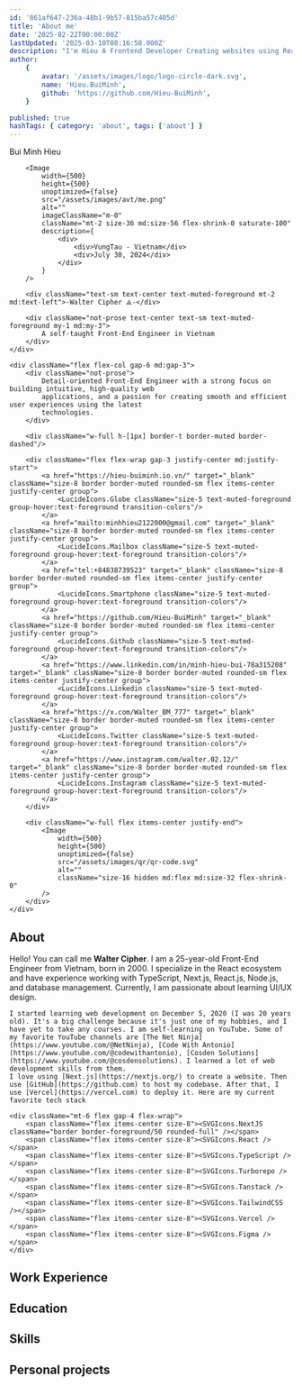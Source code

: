 ```yaml
---
id: '861af647-236a-48b1-9b57-815ba57c405d'
title: 'About me'
date: '2025-02-22T00:00:00Z'
lastUpdated: '2025-03-10T08:16:58.000Z'
description: "I'm Hieu A Frontend Developer Creating websites using React."
author:
    {
        avatar: '/assets/images/logo/logo-circle-dark.svg',
        name: 'Hieu.BuiMinh',
        github: 'https://github.com/Hieu-BuiMinh',
    }

published: true
hashTags: { category: 'about', tags: ['about'] }
---
```


<div className="relative flex items-center justify-start gap-5 flex-col md:flex-row">
	<div className="flex flex-col items-center justify-center shrink-0">
	    <div className="text-2xl text-center font-bold pt-3 md:text-4xl md:text-left">Bui Minh Hieu</div>

    	<Image
    		width={500}
    		height={500}
    		unoptimized={false}
    		src="/assets/images/avt/me.png"
    		alt=""
    		imageClassName="m-0"
    		className="mt-2 size-36 md:size-56 flex-shrink-0 saturate-100"
    		description={
    			<div>
    				<div>VungTau - Vietnam</div>
    				<div>July 30, 2024</div>
    			</div>
    		}
    	/>

    	<div className="text-sm text-center text-muted-foreground mt-2 md:text-left">-Walter Cipher ⟁-</div>

    	<div className="not-prose text-center text-sm text-muted-foreground my-1 md:my-3">
    		A self-taught Front-End Engineer in Vietnam
    	</div>
    </div>

    <div className="flex flex-col gap-6 md:gap-3">
    	<div className="not-prose">
    		Detail-oriented Front-End Engineer with a strong focus on building intuitive, high-quality web
    		applications, and a passion for creating smooth and efficient user experiences using the latest
    		technologies.
    	</div>

        <div className="w-full h-[1px] border-t border-muted border-dashed"/>

        <div className="flex flex-wrap gap-3 justify-center md:justify-start">
            <a href="https://hieu-buiminh.io.vn/" target="_blank" className="size-8 border border-muted rounded-sm flex items-center justify-center group">
                <LucideIcons.Globe className="size-5 text-muted-foreground group-hover:text-foreground transition-colors"/>
            </a>
            <a href="mailto:minhhieu2122000@gmail.com" target="_blank" className="size-8 border border-muted rounded-sm flex items-center justify-center group">
                <LucideIcons.Mailbox className="size-5 text-muted-foreground group-hover:text-foreground transition-colors"/>
            </a>
            <a href="tel:+84838739523" target="_blank" className="size-8 border border-muted rounded-sm flex items-center justify-center group">
                <LucideIcons.Smartphone className="size-5 text-muted-foreground group-hover:text-foreground transition-colors"/>
            </a>
            <a href="https://github.com/Hieu-BuiMinh" target="_blank" className="size-8 border border-muted rounded-sm flex items-center justify-center group">
                <LucideIcons.Github className="size-5 text-muted-foreground group-hover:text-foreground transition-colors"/>
            </a>
            <a href="https://www.linkedin.com/in/minh-hieu-bui-78a315208" target="_blank" className="size-8 border border-muted rounded-sm flex items-center justify-center group">
                <LucideIcons.Linkedin className="size-5 text-muted-foreground group-hover:text-foreground transition-colors"/>
            </a>
            <a href="https://x.com/Walter_BM_777" target="_blank" className="size-8 border border-muted rounded-sm flex items-center justify-center group">
                <LucideIcons.Twitter className="size-5 text-muted-foreground group-hover:text-foreground transition-colors"/>
            </a>
            <a href="https://www.instagram.com/walter.02.12/" target="_blank" className="size-8 border border-muted rounded-sm flex items-center justify-center group">
                <LucideIcons.Instagram className="size-5 text-muted-foreground group-hover:text-foreground transition-colors"/>
            </a>
        </div>

        <div className="w-full flex items-center justify-end">
            <Image
                width={500}
                height={500}
                unoptimized={false}
                src="/assets/images/qr/qr-code.svg"
                alt=""
                className="size-16 hidden md:flex md:size-32 flex-shrink-0"
            />
        </div>
    </div>

</div>


## About

<div>
    <div className="not-prose">
        Hello! You can call me <b>Walter Cipher</b>. I am a 25-year-old Front-End Engineer from Vietnam, born in 2000. I specialize in the React ecosystem and have experience working with TypeScript, Next.js, React.js, Node.js, and database management. Currently, I am passionate about learning UI/UX design.
    </div>

    I started learning web development on December 5, 2020 (I was 20 years old). It's a big challenge because it's just one of my hobbies, and I have yet to take any courses. I am self-learning on YouTube. Some of my favorite YouTube channels are [The Net Ninja](https://www.youtube.com/@NetNinja), [Code With Antonio](https://www.youtube.com/@codewithantonio), [Cosden Solutions](https://www.youtube.com/@cosdensolutions). I learned a lot of web development skills from them.
    I love using [Next.js](https://nextjs.org/) to create a website. Then use [GitHub](https://github.com) to host my codebase. After that, I use [Vercel](https://vercel.com) to deploy it. Here are my current favorite tech stack

    <div className="mt-6 flex gap-4 flex-wrap">
        <span className="flex items-center size-8"><SVGIcons.NextJS className="border border-foreground/50 rounded-full" /></span>
        <span className="flex items-center size-8"><SVGIcons.React /></span>
        <span className="flex items-center size-8"><SVGIcons.TypeScript /></span>
        <span className="flex items-center size-8"><SVGIcons.Turborepo /></span>
        <span className="flex items-center size-8"><SVGIcons.Tanstack /></span>
        <span className="flex items-center size-8"><SVGIcons.TailwindCSS /></span>
        <span className="flex items-center size-8"><SVGIcons.Vercel /></span>
        <span className="flex items-center size-8"><SVGIcons.Figma /></span>
    </div>

</div>

## Work Experience

## Education

## Skills

## Personal projects
